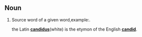 ==Noun==
#Source word of a given word,example:.<P> the Latin '''[[candidus]]'''(white) is the etymon of the English '''[[candid]]'''.